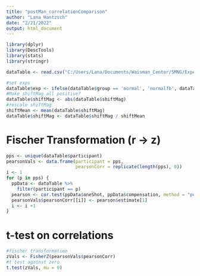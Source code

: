 ```yaml
---
title: "postMan_correlationComparison"
author: "Lana Hantzsch"
date: "2/21/2022"
output: html_document
---
```


```r
library(dplyr)
library(DescTools)
library(stats)
library(stringr)

dataTable <- read.csv("C:/Users/Lana/Documents/Waisman_Center/SMNG/Experiments/postMan/byTrial_4_23_21.csv")

#set exps
dataTable$exp <- ifelse(dataTable$group == 'normal', 'normalfb', dataTable$exp)
#Make shiftMag all positive?
dataTable$shiftMag <- abs(dataTable$shiftMag)
#rescale shiftMag
shiftMean <- mean(dataTable$shiftMag)
dataTable$shiftMag <- dataTable$shiftMag / shiftMean
```
# Fischer Transformation (r -> z)
```r
pps <- unique(dataTable$participant)
pearsonVals <- data.frame(participant = pps,
                          pearsonCorr = replicate(length(pps), 0))
i <- 1
for (p in pps) {
  ppData <- dataTable %>%
    filter(participant == p)
  pearson <- cor.test(ppData$oneShot, ppData$compensation, method = "pearson")    
  pearsonVals$pearsonCorr[[i]] <- pearson$estimate[1]
  i <- i +1
}

```
# t-test on correlations
```r
#fischer transformation
zVals <- FisherZ(pearsonVals$pearsonCorr)
#t test against zero
t.test(zVals, mu = 0)
```
